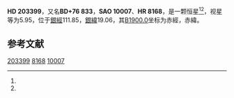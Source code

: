 {{Starbox begin
| name = HD 203399
}}
{{Starbox observe
| epoch = [[J2000.0|J2000.0]]
| constell = {{星座名待查}}<ref name=SIMBAD>{{cite web
 | url=http://simbad.u-strasbg.fr/simbad/sim-id?Ident=HR+8168
 | title =Pulsating variable Star
 | publisher=Centre de Données astronomiques de Strasbourg
 | work=SIMBAD
 | accessdate=2012-07-13}}</ref><ref name=DATA>{{cite web
 | url=http://vizier.u-strasbg.fr/viz-bin/VizieR-5?-out.add=.&-source=5050&-corr=PK=HR&-out.max=9999&HR=8168
 | title=VizieR Detailed Page
 | accessdate=2012-07-13
 | archive-date=2016-03-04
 | archive-url=https://web.archive.org/web/20160304202722/http://vizier.u-strasbg.fr/viz-bin/VizieR-5?-out.add=.&-source=5050&-corr=PK=HR&-out.max=9999&HR=8168
 | dead-url=no
 }}</ref>
| 星官 = 
| ra = {{RA|21|15|42.2}}<ref name=SIMBAD /><ref name=DATA />
| dec = {{DEC|+77|0|44}}<ref name=SIMBAD /><ref name=DATA />
| appmag_v = 5.95<ref name=SIMBAD /><ref name=DATA />
}}
{{Starbox character
| class = K5III<ref name=SIMBAD /><ref name=DATA />
| b-v = 1.5<ref name=SIMBAD /><ref name=DATA />
| u-b = <ref name=SIMBAD /><ref name=DATA />
| r-i = <ref name=SIMBAD /><ref name=DATA />
| variable = 
}}
{{Starbox astrometry
| radial_v = 
| prop_mo_ra = 15
| parallax = 
| p_error = 
}}
{{Starbox catalog
| names =BD+76 833，[[SAO星表|SAO]] 10007，[[HD星表|HD]] 203399，[[HR星表|HR]] 8168}}
{{Starbox reference |Simbad=HR+8168}}
{{Starbox end}}

'''HD 203399'''，又名'''BD+76 833'''，'''SAO 10007'''、'''HR 8168'''，是一颗恒星<ref name=SIMBAD /><ref name=DATA />，视星等为5.95，位于[[銀道座標系|銀經]]111.85，[[銀道座標系|銀緯]]19.06，其[[B1900.0|B1900.0]]坐标为赤經{{RA|21|16|47.8}}，赤緯{{DEC|+76|19.06|29}}。

== 参考文献 ==
{{reflist}}

{{star-stub}}

[[Category:HD和HDE天體|203399]]
[[Category:HR天體|8168]]
[[Category:SAO天體|10007]]